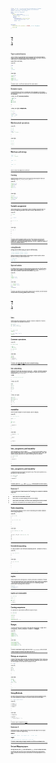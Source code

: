 ```yaml
---
title: "Lec 02 - (A very brief)<br/>Introduction to Python"
subtitle: "<br/> COMPUTATIONAL METHODS FOR STATISTICS"
author: "DASC 5345 | Spring 2025"
date: "<br/> Dr. Zheng Wei"
output:
  xaringan::moon_reader:
    css: ["default", "slides.css"]
    lib_dir: libs
    nature:
      highlightStyle: solarized-light
      countIncrementalSlides: false
      ratio: "16:9"

---
```

<style type="text/css">

body, td {
   font-size: 2px;
}
code.r{
  font-size: 2px;
}
pre {
  font-size: 2px
}
</style>




```r
options(
  htmltools.dir.version = FALSE, # for blogdown
  width=80
)

```

---
class: middle, center

# Basic types

---

## Type system basics

Like R, Python is a dynamically typed language but the implementation details are very different (as it makes extensive use of an object oriented class system for implementation, more on this later).

Some of the core types,

.pull-left[
```python
True
1
1.0
1+1j
"string"
```
]

.pull-right[
```python
type(True)
type(1)
type(1.0)
type(1+1j)
type("string")
```
]

.footnote[
Note - all of these types are for *scalar* values.
]

---

## Dynamic types

As just mentioned, Python is dynamically typed langiage so most basic operations will attempt to coerce object to a consistent type appropriate for the operation.

.small[
.pull-left[
**Boolean operations:**
```python
1 and True
0 or 1
not 0
not (0+0j)
not (0+1j)
```
]
]

--

.small[
.pull-right[
**Comparisons:**
```python
5. > 1
5. == 5
1 > True
(1+0j) == 1
"abc" < "ABC"
"abc" > 5
```
]
]

---

## Mathematical operations

.pull-left[
```python
1 + 5
1 + 5.
1 * 5.
True * 5
(1+0j) - (1+1j)
```
]

--

.pull-right[
```python
5 / 1.
5 / 2
5 // 2
5 % 2
7 ** 2
```
]

---

## Math ops and strings

```python
"abc" + 5
"abc" + str(5)
```

--

```python
"abc" ** 2
```

--

```python
"abc" * 3
```

--

<br/>

More on why this happens in a little bit...


---

## Casting

Explicit casting between types can be achieved via using the types as functions, e.g. `int()`, `float()`, `bool()`, or `str()`.

.pull-left[
```python
float("0.5")
float(True)
int(1.1)
int("2")
int("2.1")
```
]

--

.pull-right[
```python
bool(0)
bool("hello")
str(3.14159)
str(True)
```
]

---

## Variable assignment

When using Python it is important to think of variable assignment as the process of attaching a name to an object (literal, data structure, etc.)

.pull-left[
```python
x = 100
x

x = "hello"
x

ß = 1 + 2 / 3
ß
```
]

--

.pull-right[
```python
a = b = 5
```
```python
a
b
```
]

--

.footnote[
Python variable names can be of any length, and must only contain letters, numbers and underscores. They may not begin with a number nor conflict with language keywords. Python 3 supports a subset of unicode for variable names.
]

---

## string literals

Strings can be defined using a couple of different ways,

```python
'allows embedded "double" quotes'
"allows embedded 'single' quotes"
```

strings can also be triple quoted, using single or double quotes, which allows the string to span multiple lines.

```python
"""line one
line two
line three"""
```

---

## Special values

By default Python does not support missing values and non-finite floating point values are available but somewhat awkward to use. There is a `None` type which is similar in spirit and functionality to `NULL` in R.

.pull-left[
```python
1/0
1./0
float("nan")
float("-inf")
```
]

.pull-right[
```python
5 > float("inf")
5 > float("-inf")
None
type(None)
```
]


.footnote[
We will not be using these values much currently, but they will be relevant when discussing pandas down the road
]

---
class: middle, center

# Sequence types

---

## lists

Python lists are a *heterogenous*, *ordered*, *mutable* containers of objects (they behave very similarly to lists in R).

```python
[0,1,1,0]
[0, True, "abc"]
[0, [1,2], [3,[4]]]
```

--

```python
x = [0,1,1,0]
type(x)

y = [0, True, "abc"]
type(y)
```

---

## Common operations

.pull-left[
```python
x = [0,1,1,0]

2 in x
2 not in x
x + [3,4,5]
x * 2
```
]

.pull-right[
```python
len(x)
max(x)
x.count(1)
x.count("1")
```
]

.footnote[
See [here](https://docs.python.org/3/library/stdtypes.html#common-sequence-operations) and [here](https://docs.python.org/3/library/stdtypes.html#mutable-sequence-types) for a more complete listings.
]

---

## list subsetting 

Elements of a list can be accessed using the `[]` method, element position is indicated using 0-based indexing, and ranges of values can be specified using a slice (`start:stop:step`).

.small[
```python
x = [1,2,3,4,5,6,7,8,9]
```
]

.small[
.pull-left[
```python
x[0]
x[3]
x[0:3]
x[3:]
x[-3:]
x[:3]
```
]
]

--

.small[
.pull-right[
```python
x[0:5:2]
x[0:6:3]
x[0:len(x):2]
x[0::2]
x[::2]
x[::-1]
```
]
]


---

## mutability

Since lists are mutable the stored values can be changed,

.pull-left[
```python
x = [1,2,3,4,5]
```

```python
x[0] = -1
x

del x[0]
x

x.append(7)
x
```
]


--

.pull-right[
```python
x.insert(3, -5)
x

x.pop()
x

x.clear()
x
```
]

---

## lists, assignment, and mutability

When assigning an object a name (`x = ...`) you do not necessarily end up with an entirely new object, see the example below where both `x` and `y` are names that are attached to the same underlying object in memory.

```python
x = [0,1,1,0]
y = x

x.append(2)
```

--

```python
x
y
```

---

## lists, assignment, and mutability

To avoid this we need to make an explicit copy of the object pointed to by `x` and point to it with the name `y`.

```python
x = [0,1,1,0]
y = x.copy()

x.append(2)
```

```python
x
y
```

.footnote[
More on `.copy()` and `.deepcopy()` methods later on in the course.
]

---

## Exercise 1

Come up with a slice that will subset the following list to obtain the elements requested:

```python
d = [0, 1, 2, 3, 4, 5, 6, 7, 8, 9]
```

* Select only the odd values in this list

* Select every 3rd value starting from the 2nd element.

* Select every other value, in reverse order, starting from the 9th element.

* Select the 3rd element, the 5th element, and the 10th element

---

## Value unpacking

lists (and other sequence types) can be unpacking into multiple variables when doing assignment,

.pull-left[
```python
x, y = [1,2]
x
y

x, y = [1, [2, 3]]
x
y
```
]

--

.pull-right[
```python
x, y = [[0,1], [2, 3]]
x
y

(x1,y1), (x2,y2) = [[0,1], [2, 3]]
x1
y1
x2
y2
```
]

---

## Extended unpacking


It is also possible to use extended unpacking via the `*` operator in Python 3

.pull-left[
```python
x, *y = [1,2,3]
x
y
```
]

.pull-right[
```python
*x, y = [1,2,3]
x
y
```
]

--

<br/>

```python
x, y = [1,2,3]
```


</div>

---

## tuples

Python tuples are a *heterogenous*, *ordered*, *immutable* containers of values. 

They are nearly identical to lists except that their values cannot be changed - you will most often encounter them as a tool for combining multiple objects when returning from a function.


```python
(1,2,3)
(1,True,"abc")
(1,(2,3))
```

---

## tuples are immutable

```python
x = (1,2,3)

x[2] = 5

del x[2]

x.clear()
```

---

## Casting sequences 

It is possible to cast between different sequence types

```python
x = [1,2,3]
y = (3,2,1)
```

```python
tuple(x)
list(y)
```

```python
tuple(x) == x
list(tuple(x)) == x
```


---

## Ranges

These are the last type sequence type and are a bit special - ranges are a *homogenous*, *ordered*, *immutable* "containers" of **integers**.

.pull-left[
```python
range(10)
range(0,10)
range(0,10,2)
range(10,0,-1)
```
]

.pull-right[
```python
list(range(10))
list(range(0,10))
list(range(0,10,2))
list(range(10,0,-1))
```
]



.footnote[
What makes ranges special is that `range(1000000)` does not store 1 million integers in memory but rather just three 3$^*$.
]

---

## Strings as sequences

In most of the ways that count we can actually think about Python strings as being ordered, immutable, containers of unicode characters and so much of the functionality we just saw can be applied to them.

```python
x = "abc"
```

.pull-left[
```python
x[0]
x[-1]
x[2:]
x[::-1]
```
]

--

.pull-right[
```python
len(x)
"a" in x
"bc" in x
x[0] + x[2] 
```
]

--

```python
x[2] = "c"
```

---

## String Methods

Because string processing is a common and important programming task, the class implements a number of specific methods for these tasks.

```python
x = "Hello world! 1234"
```

.pull-left[
```python
x.find("!")
x.isalnum()
x.isascii()
x.lower()
```
]

--

.pull-right[
```python
x.swapcase()
x.title()
x.split(" ")
"|".join(x.split(" "))
```
]


.footnote[
More complete list [here](https://docs.python.org/3/library/stdtypes.html#string-methods)
]

---

## Exercise 2

String processing - take the given string below and apply the necessary methods to create the target string.

**Source:**
```python
"the quick  Brown   fox Jumped  over   a Lazy  dog"
```

**Target:**
```python
"The quick brown fox jumped over a lazy dog."
```

.footnote[
Hardcoding w/ magic numbers is perfectly acceptable here.
]

---

## Set and Mapping types

We will discuss sets (`set`) and dictionaries (`dict`) in more detail next week.

Specifically we will discuss the underlying data structure behind these types (as well as lists and tuples) and when it is most appropriate to use each.
